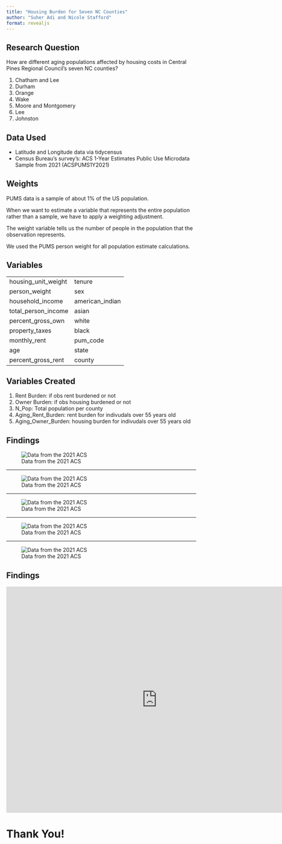 ```yaml
---
title: "Housing Burden for Seven NC Counties"
author: "Suher Adi and Nicole Stafford"
format: revealjs
---
```

## Research Question
<style>
.reveal {
    background-color: lavender;
}

.reveal h1 {
    font-family: Arial, sans-serif;
    text-align: center;
}

.reveal h2 {
   font-family: Arial, sans-serif;
    text-align: center;
}
</style>


How are different aging populations affected by housing costs in Central Pines Regional Council’s seven NC counties?

1. Chatham and Lee
2. Durham
3. Orange
4. Wake 
5. Moore and Montgomery
6. Lee
7. Johnston

## Data Used

- Latitude and Longitude data via tidycensus 
- Census Bureau’s survey’s: ACS 1-Year Estimates Public Use Microdata Sample from 2021 (ACSPUMS1Y2021)

## Weights
PUMS data is a sample of about 1% of the US population. 

When we want to estimate a variable that represents the entire population rather than a sample, we have to apply a weighting adjustment. 

The weight variable tells us the number of people in the population that the observation represents. 

We used the PUMS person weight for all population estimate calculations.

## Variables
|                  |                      |
|------------------|----------------------|
| housing_unit_weight |   tenure    |
| person_weight    | sex                  |
| household_income | american_indian   |
| total_person_income | asian            |
| percent_gross_own | white                |
| property_taxes   | black     |
|  monthly_rent    | pum_code               |
|   age            | state               |
|  percent_gross_rent  | county           |


## Variables Created
1. Rent Burden: if obs rent burdened or not 
2. Owner Burden: if obs housing burdened or not 
3. N_Pop: Total population per county
4. Aging_Rent_Burden: rent burden for indivudals over 55 years old
5. Aging_Owner_Burden: housing burden for indivudals over 55 years old

## Findings

![Data from the 2021 ACS](zoom_out.jpeg)

---

![Data from the 2021 ACS](zoom_in.jpeg)

---

![Data from the 2021 ACS](rent.jpeg)

---

![Data from the 2021 ACS](mortgage.jpeg)

---

![Data from the 2021 ACS](NC_Maps.jpeg)

## Findings
<iframe src="https://staffordnm.github.io/censuselderlyhousing/dashboard/" width="800" height="600" frameborder="0"></iframe>

# Thank You!
